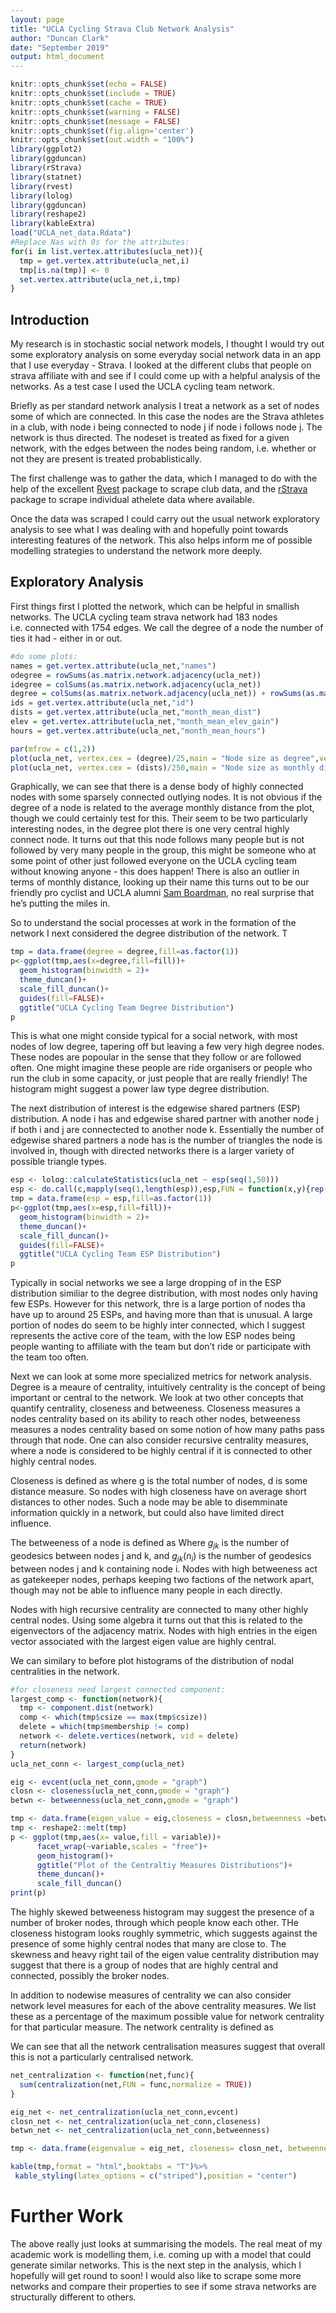 ```yaml
---
layout: page
title: "UCLA Cycling Strava Club Network Analysis"
author: "Duncan Clark"
date: "September 2019"
output: html_document
---
```


```r
knitr::opts_chunk$set(echo = FALSE)
knitr::opts_chunk$set(include = TRUE)
knitr::opts_chunk$set(cache = TRUE)
knitr::opts_chunk$set(warning = FALSE)
knitr::opts_chunk$set(message = FALSE)
knitr::opts_chunk$set(fig.align='center')
knitr::opts_chunk$set(out.width = "100%")
library(ggplot2)
library(ggduncan)
library(rStrava)
library(statnet)
library(rvest)
library(lolog)
library(ggduncan)
library(reshape2)
library(kableExtra)
load("UCLA_net_data.Rdata")
#Replace Nas with 0s for the attributes:
for(i in list.vertex.attributes(ucla_net)){
  tmp = get.vertex.attribute(ucla_net,i)
  tmp[is.na(tmp)] <- 0 
  set.vertex.attribute(ucla_net,i,tmp)
}
```

## Introduction

My research is in stochastic social network models, I thought I would try out some exploratory analysis on some everyday social network data in an app that I use everyday - Strava. I looked at the different clubs that people on strava affiliate with and see if I could come up with a helpful analysis of the networks. As a test case I used the UCLA cycling team network.

Briefly as per standard network analysis I treat a network as a set of nodes some of which are connected. In this case the nodes are the Strava athletes in a club, with node i being connected to node j if node i follows node j. The network is thus directed. The nodeset is treated as fixed for a given network, with the edges between the nodes being random, i.e. whether or not they are present is treated probablistically. 

The first challenge was to gather the data, which I managed to do with the help of the excellent [Rvest](http://rvest.tidyverse.org/) package to scrape club data, and the [rStrava](https://github.com/fawda123/rStrava) package to scrape individual athelete data where available.

Once the data was scraped I could carry out the usual network exploratory analysis to see what I was dealing with and hopefully point towards interesting features of the network. This also helps inform me of possible modelling strategies to understand the network more deeply.

## Exploratory Analysis

First things first I plotted the network, which can be helpful in smallish networks. The UCLA cycling team strava network had 183 nodes i.e. connected with 1754 edges. We call the degree of a node the number of ties it had - either in or out.

```r

#do some plots:
names = get.vertex.attribute(ucla_net,"names") 
odegree = rowSums(as.matrix.network.adjacency(ucla_net))
idegree = colSums(as.matrix.network.adjacency(ucla_net))
degree = colSums(as.matrix.network.adjacency(ucla_net)) + rowSums(as.matrix.network.adjacency(ucla_net))
ids = get.vertex.attribute(ucla_net,"id")
dists = get.vertex.attribute(ucla_net,"month_mean_dist")
elev = get.vertex.attribute(ucla_net,"month_mean_elev_gain")
hours = get.vertex.attribute(ucla_net,"month_mean_hours")

par(mfrow = c(1,2))
plot(ucla_net, vertex.cex = (degree)/25,main = "Node size as degree",vertex.col = "Deep Sky Blue")
plot(ucla_net, vertex.cex = (dists)/250,main = "Node size as monthly distance",vertex.col = "Deep Sky Blue")
```

Graphically, we can see that there is a dense body of highly connected nodes with some sparsely connected outlying nodes. It is not obvious if the degree of a node is related to the average monthly distance from the plot, though we could certainly test for this. Their seem to be two particularly interesting nodes, in the degree plot there is one very central highly connect node. It turns out that this node follows many people but is not followed by very many people in the group, this might be someone who at some point of other just followed everyone on the UCLA cycling team without knowing anyone - this does happen! There is also an outlier in terms of monthly distance, looking up their name this turns out to be our friendly pro cyclist and UCLA alumni [Sam Boardman]([https://www.strava.com/athletes/6174220]), no real surprise that he's putting the miles in.

So to understand the social processes at work in the formation of the network I next considered the degree distribution of the network. T
```r
tmp = data.frame(degree = degree,fill=as.factor(1))
p<-ggplot(tmp,aes(x=degree,fill=fill))+
  geom_histogram(binwidth = 2)+
  theme_duncan()+
  scale_fill_duncan()+
  guides(fill=FALSE)+
  ggtitle("UCLA Cycling Team Degree Distribution")
p
```

This is what one might conside typical for a social network, with most nodes of low degree, tapering off but leaving a few very high degree nodes. These nodes are popoular in the sense that they follow or are followed often. One might imagine these people are ride organisers or people who run the club in some capacity, or just people that are really friendly! The histogram might suggest a power law type degree distribution.

The next distribution of interest is the edgewise shared partners (ESP) distribution. A node i has and edgewise shared partner with another node j if both i and j are connectected to another node k. Essentially the number of edgewise shared partners a node has is the number of triangles the node is involved in, though with directed networks there is a larger variety of possible triangle types.

```r
esp <- lolog::calculateStatistics(ucla_net ~ esp(seq(1,50)))
esp <- do.call(c,mapply(seq(1,length(esp)),esp,FUN = function(x,y){rep(x,times=y)}))
tmp = data.frame(esp = esp,fill=as.factor(1))
p<-ggplot(tmp,aes(x=esp,fill=fill))+
  geom_histogram(binwidth = 2)+
  theme_duncan()+
  scale_fill_duncan()+
  guides(fill=FALSE)+
  ggtitle("UCLA Cycling Team ESP Distribution")
p
```
 
Typically in social networks we see a large dropping of in the ESP distribution similiar to the degree distribution, with most nodes only having few ESPs. However for this network, thre is a large portion of nodes tha have up to around 25 ESPs, and having more than that is unusual. A large portion of nodes do seem to be highly inter connected, which I suggest represents the active core of the team, with the low ESP nodes being people wanting to affiliate with the team but don't ride or participate with the team too often.

Next we can look at some more specialized metrics for network analysis. Degree is a meaure of centrality, intuitively centrality is the concept of being important or central to the network. We look at two other concepts that quantify centrality, closeness and betweeness. Closeness measures a nodes centrality based on its ability to reach other nodes, betweeness measures a nodes centrality based on some notion of how many paths pass through that node. One can also consider recursive centrality measures, where a node is considered to be highly central if it is connected to other highly central nodes.

Closeness is defined as 
\begin{align*}
C_{C}(n_i) = \sum_{j=1}^{g} \frac{1}{d(n_i,n_j)}
\end{align*}
where g is the total number of nodes, d is some distance measure. So nodes with high closeness have on average short distances to other nodes. Such a node may be able to disemminate information quickly in a network, but could also have limited direct influence.

The betweeness of a node is defined as 
\begin{align*}
C_{B}(n_i)= \sum_{j<k} \frac{g_{jk}(n_{i})}{g_{jk}}
\end{align*}
Where $g_{jk}$ is the number of geodesics between nodes j and k, and $g_{jk}(n_i)$ is the number of geodesics between nodes j and k containing node i. Nodes with high betweeness act as gatekeeper nodes, perhaps keeping two factions of the network apart, though may not be able to influence many people in each directly.

Nodes with high recursive centrality are connected to many other highly central nodes. Using some algebra it turns out that this is related to the eigenvectors of the adjacency matrix. Nodes with high entries in the eigen vector associated with the largest eigen value are highly central. 

We can similary to before plot histograms of the distribution of nodal centralities in the network.

```r
#for closeness need largest connected component:
largest_comp <- function(network){
  tmp <- component.dist(network)
  comp <- which(tmp$csize == max(tmp$csize))
  delete = which(tmp$membership != comp)
  network <- delete.vertices(network, vid = delete)
  return(network)
}
ucla_net_conn <- largest_comp(ucla_net)

eig <- evcent(ucla_net_conn,gmode = "graph")
closn <- closeness(ucla_net_conn,gmode = "graph")
betwn <- betweenness(ucla_net_conn,gmode = "graph")

tmp <- data.frame(eigen_value = eig,closeness = closn,betweenness =betwn)
tmp <- reshape2::melt(tmp)
p <- ggplot(tmp,aes(x= value,fill = variable))+
      facet_wrap(~variable,scales = "free")+
      geom_histogram()+
      ggtitle("Plot of the Centraltiy Measures Distributions")+
      theme_duncan()+
      scale_fill_duncan()
print(p)
```

The highly skewed betweeness histogram may suggest the presence of a number of broker nodes, through which people know each other. THe closeness histogram looks roughly symmetric, which suggests against the presence of some highly central nodes that many are close to. The skewness and heavy right tail of the eigen value centrality distribution may suggest that there is a group of nodes that are highly central and connected, possibly the broker nodes.

In addition to nodewise measures of centrality we can also consider network level measures for each of the above centrality measures. We list these as a percentage of the maximum possible value for network centrality for that particular measure. The network centrality is defined as 
\begin{align*}
C_{network} = \frac{\sum_{j=1}^{g}\left( C_{max} - C_i \right)}{\text{max}\left( \sum_{j=1}^{g}\left( C_{max} - C_i \right) \right)}
\end{align*}

We can see that all the network centralisation measures suggest that overall this is not a particularly centralised network.

```r
net_centralization <- function(net,func){
  sum(centralization(net,FUN = func,normalize = TRUE))
}

eig_net <- net_centralization(ucla_net_conn,evcent)
closn_net <- net_centralization(ucla_net_conn,closeness)
betwn_net <- net_centralization(ucla_net_conn,betweenness)

tmp <- data.frame(eigenvalue = eig_net, closeness= closn_net, betweenness = betwn_net)

kable(tmp,format = "html",booktabs = "T")%>%
 kable_styling(latex_options = c("striped"),position = "center")

```


# Further Work

The above really just looks at summarising the models. The real meat of my academic work is modelling them, i.e. coming up with a model that could generate similar networks. This is the next step in the analysis, which I hopefully will get round to soon! I would also like to scrape some more networks and compare their properties to see if some strava networks are structurally different to others.